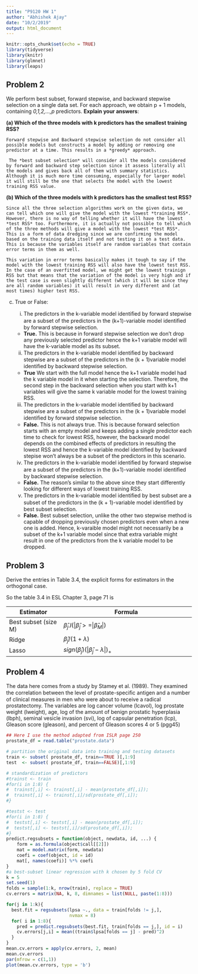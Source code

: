 ```yaml
---
title: "P9120 HW 1"
author: "Abhishek Ajay"
date: "10/2/2019"
output: html_document
---
```


```r
knitr::opts_chunk$set(echo = TRUE)
library(tidyverse)
library(knitr)
library(glmnet)
library(leaps)
```

## Problem 2 

We perform best subset, forward stepwise, and backward stepwise selection on a single data set. For each approach, we obtain p + 1 models, containing *0,1,2,...,p* predictors. **Explain your answers**:

**(a) Which of the three models with k predictors has the smallest training RSS?** 
    
    Forward stepwise and Backward stepwise selection do not consider all possible models but constructs a model by adding or removing one predictor at a time. This results in a *greedy* approach. 
     
     The *best subset selection* will consider all the models considered by forward and backward step selection since it assess literally all the models and gives back all of them with summary statistics. Although it is much more time consuming, especially for larger model it will still be the one that selects the model with the lowest training RSS value.

**(b) Which of the three models with k predictors has the smallest test RSS?**

    Since all the three selection algorithms work on the given data, we can tell which one will give the model with the lowest *training RSS*. However, there is no way of telling whether it will have the lowest *test RSS* too. Furthermore, it is actually not possible to tell which of the three methods will give a model with the lowest *test RSS*. This is a form of data dredging since we are confirming the model based on the training data itself and not testing it on a test data. This is because the variables itself are random variables that contain error terms in them as well.  
    
    This variation in error terms basically makes it tough to say if the model with the lowest training RSS will also have the lowest test RSS. In the case of an overfitted model, we might get the lowest trainign RSS but that means that the variation of the model is very high and if the test case is even slightly different (which it will be since they are all random variables) it will result in very different and (at most times) higher test RSS.

(c) True or False: 
    
    i. The predictors in the k-variable model identiﬁed by forward stepwise are a subset of the predictors in the (k+1)-variable model identiﬁed by forward stepwise selection. 
    
    + **True.** This is because in forward stepwise selection we don't drop any previously selected predictor hence the k+1 variable model will have the k-variable model as its subset.
    
    ii. The predictors in the k-variable model identiﬁed by backward stepwise are a subset of the predictors in the (k + 1)variable model identiﬁed by backward stepwise selection. 
    
    + **True** We start with the full model hence the k+1 variable model had the k variable model in it when starting the selection. Therefore, the second step in the backward selection when you start with k+1 variables will give the same k variable model for the lowest training RSS.
    
    iii. The predictors in the k-variable model identiﬁed by backward stepwise are a subset of the predictors in the (k + 1)variable model identiﬁed by forward stepwise selection. 
    
    + **False.** This is not always true. This is because forward selection starts with an empty model and keeps adding a single predictor each time to check for lowest RSS, however, the backward model depends on the combined effects of predictors in resulting the lowest RSS and hence the k-variable model identified by backward stepise won't always be a subset of the predictors in this scenario.
    
    iv. The predictors in the k-variable model identiﬁed by forward stepwise are a subset of the predictors in the (k+1)-variable model identiﬁed by backward stepwise selection. 
    
    + **False.** The reason's similar to the above since they start differently looking for different ways of lowest training RSS.
    
    v. The predictors in the k-variable model identiﬁed by best subset are a subset of the predictors in the (k + 1)-variable model identiﬁed by best subset selection.
    
    + **False.** Best subset selection, unlike the other two stepwise method is capable of dropping previously chosen predictors even when a new one is added. Hence, k-varaible model might not necessarily be a subset of the k+1 variable model since that extra variable might result in one of the predictors from the k variable model to be dropped.

## Problem 3

Derive the entries in Table 3.4, the explicit forms for estimators in the orthogonal case.

So the table 3.4 in ESL Chapter 3, page 71 is


|Estimator | Formula|
|----------------------|-----------------------------------------------------|
| Best subset (size M) | $\hat\beta_{j}.I(|\hat\beta_{j} >= |\hat\beta_{M}|)$|
|Ridge|$\hat\beta_{j}/(1 + \lambda)$|
|Lasso|$sign(\hat\beta_{j})(|\hat\beta_{j} - \lambda|)_{+}$|

## Problem 4

The data here comes from a study by Stamey et al. (1989). They examined the correlation between the level of prostate-speciﬁc antigen and a number of clinical measures in men who were about to receive a radical prostatectomy. The variables are log cancer volume (lcavol), log prostate weight (lweight), age, log of the amount of benign prostatic hyperplasia (lbph), seminal vesicle invasion (svi), log of capsular penetration (lcp), Gleason score (gleason), and percent of Gleason scores 4 or 5 (pgg45)
```r
## Here I use the method adapted from ISLR page 250
prostate_df = read.table("prostate.data")

# partition the original data into training and testing datasets
train <- subset( prostate_df, train==TRUE )[,1:9]
test  <- subset( prostate_df, train==FALSE)[,1:9]  

# standardization of predictors
#trainst <- train
#for(i in 1:8) {
#  trainst[,i] <- trainst[,i] - mean(prostate_df[,i]);
#  trainst[,i] <- trainst[,i]/sd(prostate_df[,i]);
#}

#testst <- test
#for(i in 1:8) {
#  testst[,i] <- testst[,i] - mean(prostate_df[,i]);
#  testst[,i] <- testst[,i]/sd(prostate_df[,i]);
#}
predict.regsubsets = function(object, newdata, id, ...) {
    form = as.formula(object$call[[2]])
    mat = model.matrix(form, newdata)
    coefi = coef(object, id = id)
    mat[, names(coefi)] %*% coefi
}
#a best-subset linear regression with k chosen by 5 fold CV
k = 5
set.seed(1)
folds = sample(1:k, nrow(train), replace = TRUE)
cv.errors = matrix(NA, k, 8, dimnames = list(NULL, paste(1:8)))

for(j in 1:k){
  best.fit = regsubsets(lpsa ~., data = train[folds != j,],
                        nvmax = 8)
  for( i in 1:8){
    pred = predict.regsubsets(best.fit, train[folds == j,], id = i)
    cv.errors[j,i] = mean((train$lpsa[folds == j] - pred)^2)
  }
}
mean.cv.errors = apply(cv.errors, 2, mean)
mean.cv.errors
par(mfrow = c(1,1))
plot(mean.cv.errors, type = 'b')

```

